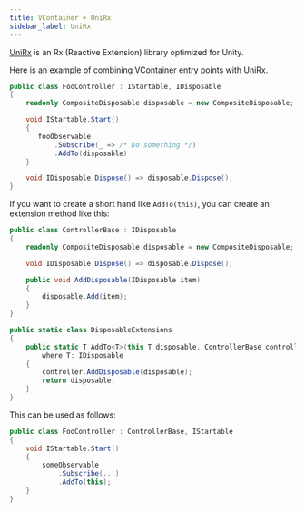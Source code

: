 ```yaml
---
title: VContainer + UniRx
sidebar_label: UniRx
---
```


[UniRx](https://github.com/neuecc/UniRx) is an Rx (Reactive Extension) library optimized for Unity.

Here is an example of combining VContainer entry points with UniRx.

```csharp
public class FooController : IStartable, IDisposable
{
    readonly CompositeDisposable disposable = new CompositeDisposable;

    void IStartable.Start()
    {
       fooObservable
           .Subscribe(_ => /* Do something */)
           .AddTo(disposable)
    }

    void IDisposable.Dispose() => disposable.Dispose();
}
```

If you want to create a short hand like `AddTo(this)`, you can create an extension method like this:
```csharp
public class ControllerBase : IDisposable
{
    readonly CompositeDisposable disposable = new CompositeDisposable;

    void IDisposable.Dispose() => disposable.Dispose();

    public void AddDisposable(IDisposable item)
    {
        disposable.Add(item);
    }
}

public static class DisposableExtensions
{
    public static T AddTo<T>(this T disposable, ControllerBase controller)
        where T: IDisposable
    {
        controller.AddDisposable(disposable);
        return disposable;
    }
}
```

This can be used as follows:

```csharp
public class FooController : ControllerBase, IStartable
{
    void IStartable.Start()
    {
        someObservable
            .Subscribe(...)
            .AddTo(this);
    }
}
```